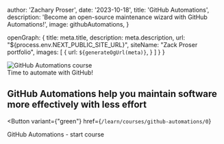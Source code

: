 


  author: 'Zachary Proser',
  date: '2023-10-18',
  title: 'GitHub Automations', 
  description: 'Become an open-source maintenance wizard with GitHub Automations!',
  image: githubAutomations,
}

  openGraph: {
    title: meta.title,
    description: meta.description,
    url: "${process.env.NEXT_PUBLIC_SITE_URL}", 
    siteName: "Zack Proser portfolio",
    images: [
      {
        url: `${generateOgUrl(meta)}`,
      }
    ]
  }
}


<Image width={1200} height={600} src={githubAutomations.src}  alt="GitHub Automations course"/>
<figcaption>Time to automate with GitHub!</figcaption>

## GitHub Automations help you maintain software more effectively with less effort 

<Button 
  variant={"green"}
  href={`/learn/courses/github-automations/0`}
>
GitHub Automations - start course
</Button>

